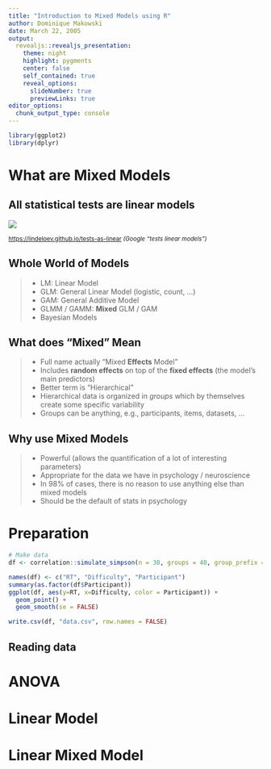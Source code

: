 ```yaml
---
title: "Introduction to Mixed Models using R"
author: Dominique Makowski
date: March 22, 2005
output:
  revealjs::revealjs_presentation:
    theme: night
    highlight: pygments
    center: false
    self_contained: true
    reveal_options:
      slideNumber: true
      previewLinks: true
editor_options: 
  chunk_output_type: console
---
```


```r
library(ggplot2)
library(dplyr)
```

# What are Mixed Models

## All statistical tests are linear models

![](https://lindeloev.github.io/tests-as-linear/linear_tests_cheat_sheet.png)

<small>[https://lindeloev.github.io/tests-as-linear](https://lindeloev.github.io/tests-as-linear/) *(Google "tests linear models")*</small>

## Whole World of Models

>- LM: Linear Model
>- GLM: General Linear Model (logistic, count, ...)
>- GAM: General Additive Model 
>- GLMM / GAMM: **Mixed** GLM / GAM
>- Bayesian Models

## What does "Mixed" Mean

>- Full name actually "Mixed **Effects** Model"
>- Includes **random effects** on top of the **fixed effects** (the model's main predictors)
>- Better term is "Hierarchical"
>- Hierarchical data is organized in *groups* which by themselves create some specific variability
>- Groups can be anything, e.g., participants, items, datasets, ...

## Why use Mixed Models

>- Powerful (allows the quantification of a lot of interesting parameters)
>- Appropriate for the data we have in psychology / neuroscience
>- In 98\% of cases, there is no reason to use anything else than mixed models
>- Should be the default of stats in psychology

# Preparation

```r
# Make data
df <- correlation::simulate_simpson(n = 30, groups = 40, group_prefix = "S", difference=0.3)

names(df) <- c("RT", "Difficulty", "Participant")
summary(as.factor(df$Participant))
ggplot(df, aes(y=RT, x=Difficulty, color = Participant)) + 
  geom_point() +
  geom_smooth(se = FALSE)

write.csv(df, "data.csv", row.names = FALSE)
```

## Reading data

## 

# ANOVA

# Linear Model

# Linear Mixed Model
